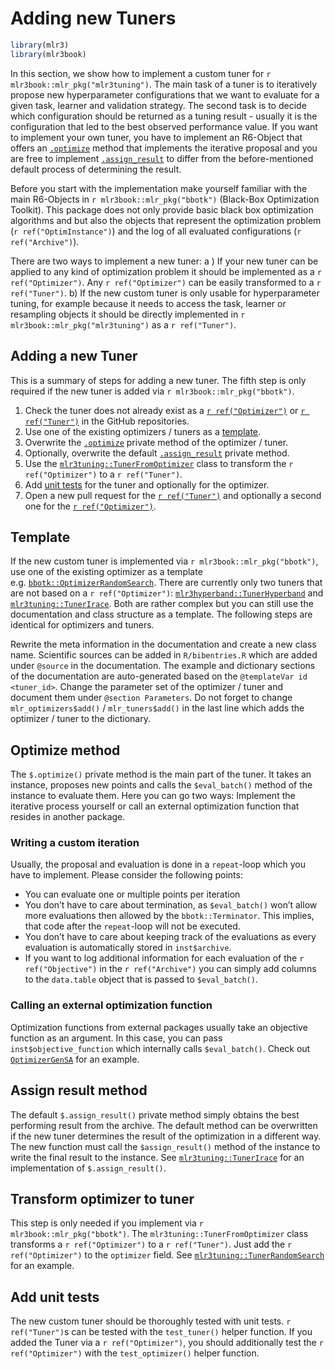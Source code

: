 # Adding new Tuners {#extending-tuners .unnumbered}

```r
library(mlr3)
library(mlr3book)
```

In this section, we show how to implement a custom tuner for `r mlr3book::mlr_pkg("mlr3tuning")`.
The main task of a tuner is to iteratively propose new hyperparameter configurations that we want to evaluate for a given task, learner and validation strategy.
The second task is to decide which configuration should be returned as a tuning result - usually it is the configuration that led to the best observed performance value.
If you want to implement your own tuner, you have to implement an R6-Object that offers an  [`.optimize`](#tuner-optimize) method that implements the iterative proposal and you are free to implement [`.assign_result`](#tuner-add-result) to differ from the before-mentioned default process of determining the result.

Before you start with the implementation make yourself familiar with the main R6-Objects in `r mlr3book::mlr_pkg("bbotk")` (Black-Box Optimization Toolkit).
This package does not only provide basic black box optimization algorithms and but also the objects that represent the optimization problem (`r ref("OptimInstance")`) and the log of all evaluated configurations (`r ref("Archive")`).

There are two ways to implement a new tuner:
a ) If your new tuner can be applied to any kind of optimization problem it should be implemented as a `r ref("Optimizer")`.
Any `r ref("Optimizer")` can be easily transformed to a `r ref("Tuner")`.
b) If the new custom tuner is only usable for hyperparameter tuning, for example because it needs to access the task, learner or resampling objects it should be directly implemented in `r mlr3book::mlr_pkg("mlr3tuning")` as a `r ref("Tuner")`.

## Adding a new Tuner {#extending-tuners-summary}

This is a summary of steps for adding a new tuner.
The fifth step is only required if the new tuner is added via `r mlr3book::mlr_pkg("bbotk")`.

1. Check the tuner does not already exist as a [`r ref("Optimizer")`](https://github.com/mlr-org/bbotk/tree/master/R) or [`r ref("Tuner")`](https://github.com/mlr-org/mlr3tuning/tree/master/R) in the GitHub repositories.
1. Use one of the existing optimizers / tuners as a [template](#tuner-template).
1. Overwrite the [`.optimize`](#tuner-optimize) private method of the optimizer / tuner.
1. Optionally, overwrite the default [`.assign_result`](#tuner-add-result) private method.
1. Use the [`mlr3tuning::TunerFromOptimizer`](#tuner-from-optimizer) class to transform the `r ref("Optimizer")` to a `r ref("Tuner")`.
1. Add [unit tests](#tuner-test) for the tuner and optionally for the optimizer.
1. Open a new pull request for the [`r ref("Tuner")`](https://github.com/mlr-org/mlr3tuning/pulls) and optionally a second one for the [`r ref("Optimizer")`](https://github.com/mlr-org/bbotk/pulls).

## Template {#tuner-template}

If the new custom tuner is implemented via `r mlr3book::mlr_pkg("bbotk")`, use one of the existing optimizer as a template e.g. [`bbotk::OptimizerRandomSearch`](https://github.com/mlr-org/bbotk/blob/master/R/OptimizerRandomSearch.R). There are currently only two tuners that are not based on a `r ref("Optimizer")`: [`mlr3hyperband::TunerHyperband`](https://github.com/mlr-org/mlr3hyperband/blob/master/R/TunerHyperband.R) and [`mlr3tuning::TunerIrace`](https://github.com/mlr-org/mlr3tuning/blob/master/R/TunerIrace.R). Both are rather complex but you can still use the documentation and class structure as a template. The following steps are identical for optimizers and tuners.

Rewrite the meta information in the documentation and create a new class name.
Scientific sources can be added in `R/bibentries.R` which are added under `@source` in the documentation.
The example and dictionary sections of the documentation are auto-generated based on the `@templateVar id <tuner_id>`.
Change the parameter set of the optimizer / tuner and document them under `@section Parameters`.
Do not forget to change `mlr_optimizers$add()` / `mlr_tuners$add()` in the last line which adds the optimizer / tuner to the dictionary.

## Optimize method {#tuner-optimize}

The `$.optimize()` private method is the main part of the tuner.
It takes an instance, proposes new points and calls the `$eval_batch()` method of the instance to evaluate them.
Here you can go two ways: Implement the iterative process yourself or call an external optimization function that resides in another package.

### Writing a custom iteration

Usually, the proposal and evaluation is done in a `repeat`-loop which you have to implement.
Please consider the following points:

- You can evaluate one or multiple points per iteration
- You don't have to care about termination, as `$eval_batch()` won't allow more evaluations then allowed by the `bbotk::Terminator`. This implies, that code after the `repeat`-loop will not be executed.
- You don't have to care about keeping track of the evaluations as every evaluation is automatically stored in `inst$archive`.
- If you want to log additional information for each evaluation of the `r ref("Objective")` in the `r ref("Archive")` you can simply add columns to the `data.table` object that is passed to `$eval_batch()`.

### Calling an external optimization function

Optimization functions from external packages usually take an objective function as an argument.
In this case, you can pass `inst$objective_function` which internally calls `$eval_batch()`.
Check out [`OptimizerGenSA`](https://github.com/mlr-org/bbotk/blob/master/R/OptimizerGenSA.R) for an example.

## Assign result method {#tuner-add-result}

The default `$.assign_result()` private method simply obtains the best performing result from the archive.
The default method can be overwritten if the new tuner determines the result of the optimization in a different way.
The new function must call the `$assign_result()` method of the instance to write the final result to the instance.
See [`mlr3tuning::TunerIrace`](https://github.com/mlr-org/mlr3tuning/blob/master/R/TunerIrace.R) for an implementation of `$.assign_result()`.

## Transform optimizer to tuner {#tuner-from-optimizer}

This step is only needed if you implement via `r mlr3book::mlr_pkg("bbotk")`.
The `mlr3tuning::TunerFromOptimizer` class transforms a `r ref("Optimizer")` to a `r ref("Tuner")`.
Just add the `r ref("Optimizer")` to the `optimizer` field.
See [`mlr3tuning::TunerRandomSearch`](https://github.com/mlr-org/mlr3tuning/blob/master/R/TunerRandomSearch.R) for an example.

## Add unit tests {#tuner-test}

The new custom tuner should be thoroughly tested with unit tests.
`r ref("Tuner")`s can be tested with the `test_tuner()` helper function.
If you added the Tuner via a `r ref("Optimizer")`, you should additionally test the `r ref("Optimizer")` with the `test_optimizer()` helper function.
